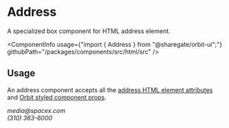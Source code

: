 
<Meta
    title="Html elements/Address"
    id="html-address"
/>

# Address

<Tagline>A specialized <Link href="?path=/docs/box--default-story">box</Link> component for HTML address element.</Tagline>

<ComponentInfo
    usage={"import { Address } from \"@sharegate/orbit-ui\";"}
    githubPath="/packages/components/src/html/src"
/>

## Usage

An address component accepts all the [address HTML element attributes](https://developer.mozilla.org/en-US/docs/Web/HTML/Element/address) and [Orbit styled component props](?path=/docs/styling--page).

<Preview>
    <Story name="example">
        <Address color="alias-tertiary">
            <TextLink href="mailto:media@spacex.com">media@spacex.com</TextLink>
            <br />
            <TextLink href="tel:+13103636000">(310) 363-6000</TextLink>
        </Address>
    </Story>
</Preview>
